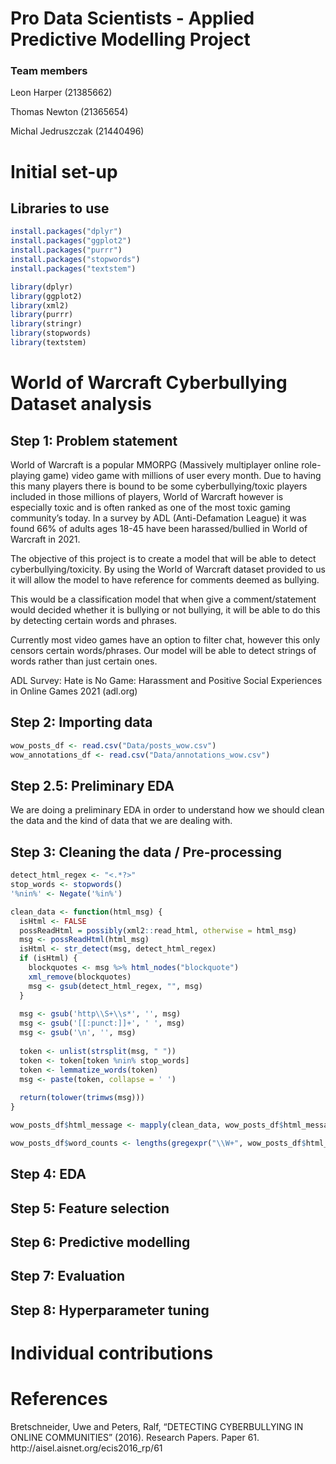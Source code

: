 # Pro Data Scientists - Applied Predictive Modelling Project

### Team members

Leon Harper (21385662)

Thomas Newton (21365654)

Michal Jedruszczak (21440496)

# Initial set-up

## Libraries to use
```{r}
install.packages("dplyr")
install.packages("ggplot2")
install.packages("purrr")
install.packages("stopwords")
install.packages("textstem")
```

```{r}
library(dplyr)
library(ggplot2)
library(xml2)
library(purrr)
library(stringr)
library(stopwords)
library(textstem)
```

# World of Warcraft Cyberbullying Dataset analysis

## Step 1: Problem statement
World of Warcraft is a popular MMORPG (Massively multiplayer online role-playing game) video game with millions of user every month. Due to having this many players there is bound to be some cyberbullying/toxic players included in those millions of players, World of Warcraft however is especially toxic and is often ranked as one of the most toxic gaming community’s today. In a survey by ADL (Anti-Defamation League) it was found 66% of adults ages 18-45 have been harassed/bullied in World of Warcraft in 2021.

The objective of this project is to create a model that will be able to detect cyberbullying/toxicity. By using the World of Warcraft dataset provided to us it will allow the model to have reference for comments deemed as bullying.

This would be a classification model that when give a comment/statement would decided whether it is bullying or not bullying, it will be able to do this by detecting certain words and phrases.

Currently most video games have an option to filter chat, however this only censors certain words/phrases. Our model will be able to detect strings of words rather than just certain ones.

ADL Survey: Hate is No Game: Harassment and Positive Social Experiences in Online Games 2021 (adl.org)


## Step 2: Importing data
```{r}
wow_posts_df <- read.csv("Data/posts_wow.csv")
wow_annotations_df <- read.csv("Data/annotations_wow.csv")
```

## Step 2.5: Preliminary EDA
We are doing a preliminary EDA in order to understand how we should clean the data and the kind of data that we are dealing with.

## Step 3: Cleaning the data / Pre-processing
```{r}
detect_html_regex <- "<.*?>"
stop_words <- stopwords()
'%nin%' <- Negate('%in%')

clean_data <- function(html_msg) {
  isHtml <- FALSE
  possReadHtml = possibly(xml2::read_html, otherwise = html_msg)
  msg <- possReadHtml(html_msg)
  isHtml <- str_detect(msg, detect_html_regex)
  if (isHtml) {
    blockquotes <- msg %>% html_nodes("blockquote")
    xml_remove(blockquotes)
    msg <- gsub(detect_html_regex, "", msg)
  }
  
  msg <- gsub('http\\S+\\s*', '', msg)
  msg <- gsub('[[:punct:]]+', ' ', msg)
  msg <- gsub('\n', '', msg)
    
  token <- unlist(strsplit(msg, " "))
  token <- token[token %nin% stop_words]
  token <- lemmatize_words(token)
  msg <- paste(token, collapse = ' ')
  
  return(tolower(trimws(msg)))
}
```

```{r}
wow_posts_df$html_message <- mapply(clean_data, wow_posts_df$html_message)
```

```{r}
wow_posts_df$word_counts <- lengths(gregexpr("\\W+", wow_posts_df$html_message)) + 1
```

## Step 4: EDA

## Step 5: Feature selection

## Step 6: Predictive modelling

## Step 7: Evaluation

## Step 8: Hyperparameter tuning

# Individual contributions

# References
Bretschneider, Uwe and Peters, Ralf, "DETECTING CYBERBULLYING IN ONLINE COMMUNITIES" (2016). Research Papers. Paper 61. http://aisel.aisnet.org/ecis2016_rp/61